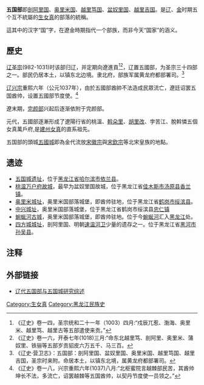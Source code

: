 '''五国部'''即[[剖阿里|剖阿里国]]、[[奥里米|奥里米国]]、[[越里笃|越里笃国]]、[[盆奴里|盆奴里国]]、[[越里吉|越里吉国]]。是[[辽朝|辽]]、[[金朝|金]]时期五个互不統屬的[[生女真|生女真]]的部落的統稱。

這其中的汉字“国”字，在遼金時期指代一个部族，而非今天“国家”的涵义。
==歷史==
[[辽圣宗|辽圣宗]](982-1031)时该部归辽，并定期向遼進貢<ref>《辽史》卷一四，圣宗统和二十一年（1003）四月:“戍辰兀惹、渤海、奥里米、越里笃、越里古等五部遣使来贡。”</ref><ref>《辽史》卷一六，开泰七年(1018)三月:“命东北越里笃、剖阿里、奥里米、蒲奴里、铁骊等五部岁贡貂皮六万五千、马三百。</ref>，辽置五國部，为圣宗三十四部之一。部民仍居本土，以镇东北边境。隶北府，部族军属黄龙府都部署司。<ref>《辽史·营卫志》：五国部：剖阿里国、盆奴里国、奥里米国、越里笃国、越里吉国，圣宗时来附。命居本土，以镇东北境，属黄龙府都部署司。</ref>

[[辽兴宗|辽兴宗]]重熙六年（公元1037年），由於五國部酋帥不法造成民眾流亡，遼廷诏罢五国酋帅，设置五國部节度使。<ref>《辽史》卷一八，兴宗重熙六年(1037)八月:“北枢蜜院言越棘部民苦，其酋帅坤长不法，多流亡，诏罢越棘等五国酋帅，以契丹节度使一员领之。”</ref>

遼末期，[[完颜部|完颜部]]兴起后逐渐依附于完颜部。

元代，五國部逐漸形成了遼陽行省的桃溫、[[斡朵里|斡朵里]]、[[胡里改部|胡里改]]、孛苦江、脫斡憐五個女真萬戶府,是[[建州女真|建州女真]]的直系祖先。

五国部的頭城[[五國城|五國城]]即為金代流放[[宋徽宗|宋徽宗]]與[[宋欽宗|宋欽宗]]等北宋皇族的地點。
== 遗迹 ==
*[[五国城遗址|五国城遗址]]，位于[[黑龙江省|黑龙江省]][[哈尔滨市|哈尔滨市]][[依兰县|依兰县]]。
*[[桃温万户府故城|桃温万户府故城]]，最早为盆奴里国故城，位于黑龙江省[[佳木斯市|佳木斯市]][[汤原县|汤原县]][[香兰镇|香兰镇]]。
*[[奥里米城址|奥里米城址]]，奥里米国部落城堡，即酋帅驻地，位于黑龙江省[[鹤岗市|鹤岗市]][[绥滨县|绥滨县]]。
*[[中兴城址|中兴城址]]，奥里米国部落城堡，位于黑龙江省鹤岗市绥滨县[[忠仁镇|忠仁镇]]
*[[蜿蜒河古城|蜿蜒河古城]]，奥里米国部落城堡，即酋帅驻地。位于今[[蜿蜒河|蜿蜒河]]汇入[[黑龙江|黑龙江]]处。
*[[四方城城址|四方城城址]]，剖阿里国、明朝[[速温河卫|速温河卫]]少量的遗存之一。位于黑龙江省[[黑河市|黑河市]][[孙吴县|孙吴县]]。

== 注释 ==

{{Reflist|2}}

== 外部链接 ==
*[https://web.archive.org/web/20160306040134/http://www.yilanx.com/article-3645-1.html 辽代五国部与五国城研究综述]

[[Category:生女真|Category:生女真]]
[[Category:黑龙江民族史|Category:黑龙江民族史]]